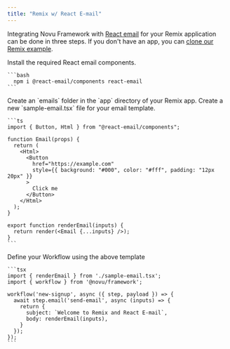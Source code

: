 ```yaml
---
title: "Remix w/ React E-mail"
---
```


Integrating Novu Framework with [React email](https://react.email/) for your Remix application can be done in three steps. If you don't have an app, you can [clone our Remix example](https://github.com/novuhq/novu-framework-remix-example).

<Steps>
  <Step title="Install React email components">
    Install the required React email components.

    ```bash
      npm i @react-email/components react-email
    ```

  </Step>
  <Step title="Create email templates folder">
        Create an `emails` folder in the `app` directory of your Remix app.
  </Step>
  <Step title="Write your email">
    Create a new `sample-email.tsx` file for your email template.

    ```ts
    import { Button, Html } from "@react-email/components";

    function Email(props) {
      return (
        <Html>
          <Button
            href="https://example.com"
            style={{ background: "#000", color: "#fff", padding: "12px 20px" }}
          >
            Click me
          </Button>
        </Html>
      );
    }

    export function renderEmail(inputs) {
      return render(<Email {...inputs} />);
    }
    ```

  </Step>
  <Step title="Write your workflow">
    Define your Workflow using the above template

    ```tsx
    import { renderEmail } from './sample-email.tsx';
    import { workflow } from '@novu/framework';

    workflow('new-signup', async ({ step, payload }) => {
      await step.email('send-email', async (inputs) => {
        return {
          subject: `Welcome to Remix and React E-mail`,
          body: renderEmail(inputs),
        }
      });
    });
    ```

  </Step>
</Steps>

